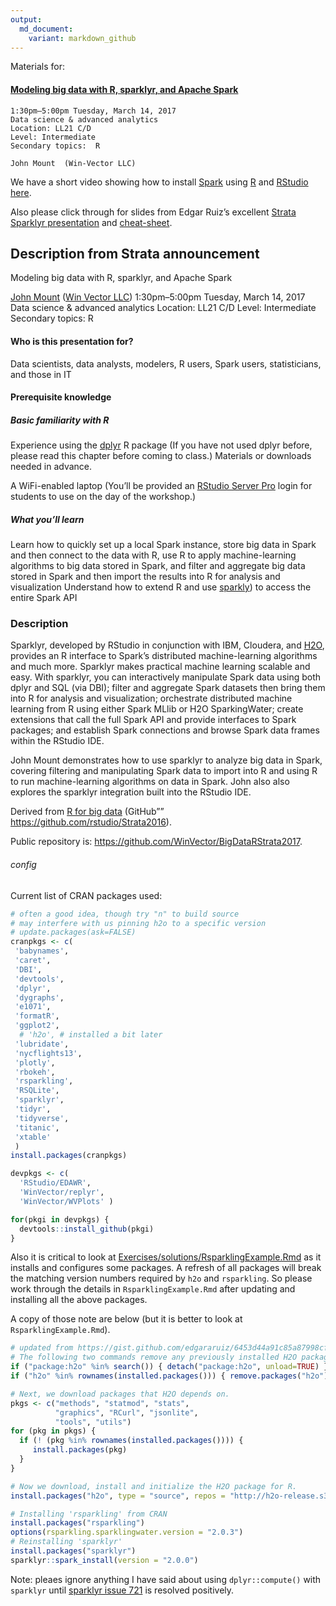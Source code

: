 ```yaml
---
output:
  md_document:
    variant: markdown_github
---
```


<!-- README.md is generated from README.Rmd. Please edit that file -->

Materials for:


#### [Modeling big data with R, sparklyr, and Apache Spark](https://conferences.oreilly.com/strata/strata-ca/public/schedule/detail/55791)

    1:30pm–5:00pm Tuesday, March 14, 2017
    Data science & advanced analytics
    Location: LL21 C/D
    Level: Intermediate
    Secondary topics:  R

    John Mount  (Win-Vector LLC)
    

We have a short video showing how to install [Spark](http://spark.apache.org) using [R](https://cran.r-project.org) and [RStudio](https://www.rstudio.com) [here](https://youtu.be/qnINvPqcRvE).

Also please click through for slides from Edgar Ruiz's excellent [Strata Sparklyr presentation](https://conferences.oreilly.com/strata/strata-ca/public/schedule/detail/55800) and [cheat-sheet](http://spark.rstudio.com/images/sparklyr-cheatsheet.pdf).
    

Description from Strata announcement
-------------
  
  
  Modeling big data with R, sparklyr, and Apache Spark
  
[John Mount](http://www.win-vector.com/site/staff/john-mount/) ([Win Vector LLC](http://www.win-vector.com/))
1:30pm–5:00pm Tuesday, March 14, 2017
Data science & advanced analytics
Location: LL21 C/D
Level: Intermediate
Secondary topics:  R

#### Who is this presentation for?

Data scientists, data analysts, modelers, R users, Spark users, statisticians, and those in IT


#### Prerequisite knowledge


##### Basic familiarity with R

Experience using the [dplyr](https://CRAN.R-project.org/package=dplyr) R package (If you have not used dplyr before, please read this chapter before coming to class.)
Materials or downloads needed in advance.

A WiFi-enabled laptop (You'll be provided an [RStudio Server Pro](https://www.rstudio.com/products/rstudio-server-pro/) login for students to use on the day of the workshop.)

##### What you'll learn

Learn how to quickly set up a local Spark instance, store big data in Spark and then connect to the data with R, use R to apply machine-learning algorithms to big data stored in Spark, and filter and aggregate big data stored in Spark and then import the results into R for analysis and visualization
Understand how to extend R and use [sparkly](http://spark.rstudio.com)) to access the entire Spark API

### Description

Sparklyr, developed by RStudio in conjunction with IBM, Cloudera, and [H2O](http://www.h2o.ai), provides an R interface to Spark’s distributed machine-learning algorithms and much more. Sparklyr makes practical machine learning scalable and easy. With sparklyr, you can interactively manipulate Spark data using both dplyr and SQL (via DBI); filter and aggregate Spark datasets then bring them into R for analysis and visualization; orchestrate distributed machine learning from R using either Spark MLlib or H2O SparkingWater; create extensions that call the full Spark API and provide interfaces to Spark packages; and establish Spark connections and browse Spark data frames within the RStudio IDE.

John Mount demonstrates how to use sparklyr to analyze big data in Spark, covering filtering and manipulating Spark data to import into R and using R to run machine-learning algorithms on data in Spark. John also also explores the sparklyr integration built into the RStudio IDE.


Derived from [R for big data](https://conferences.oreilly.com/strata/strata-ny-2016/public/schedule/detail/52369) (GitHub"" [https://github.com/rstudio/Strata2016](https://github.com/rstudio/Strata2016)).

Public repository is: [https://github.com/WinVector/BigDataRStrata2017](https://github.com/WinVector/BigDataRStrata2017).


###### config



 
Current list of CRAN packages used:

```r
# often a good idea, though try "n" to build source
# may interfere with us pinning h2o to a specific version
# update.packages(ask=FALSE) 
cranpkgs <- c(
 'babynames',
 'caret',
 'DBI',
 'devtools',
 'dplyr',
 'dygraphs',
 'e1071',
 'formatR',
 'ggplot2',
  # 'h2o', # installed a bit later
 'lubridate',
 'nycflights13',
 'plotly',
 'rbokeh',
 'rsparkling',
 'RSQLite',
 'sparklyr',
 'tidyr',
 'tidyverse',
 'titanic',
 'xtable'
 )
install.packages(cranpkgs)
```

```r
devpkgs <- c(
  'RStudio/EDAWR',
  'WinVector/replyr',
  'WinVector/WVPlots' )

for(pkgi in devpkgs) {
  devtools::install_github(pkgi)
}
```


Also it is critical to look at [Exercises/solutions/RsparklingExample.Rmd](Exercises/solutions/RsparklingExample.Rmd) as it installs and configures some packages.  A refresh of all packages will break the matching version numbers required by `h2o` and `rsparkling`.  So please work through the details in `RsparklingExample.Rmd` after updating and installing all the above packages.

A copy of those note are below (but it is better to look at `RsparklingExample.Rmd`).


```r
# updated from https://gist.github.com/edgararuiz/6453d44a91c85a87998cfeb0dfed9fa9
# The following two commands remove any previously installed H2O packages for R.
if ("package:h2o" %in% search()) { detach("package:h2o", unload=TRUE) }
if ("h2o" %in% rownames(installed.packages())) { remove.packages("h2o") }

# Next, we download packages that H2O depends on.
pkgs <- c("methods", "statmod", "stats",
          "graphics", "RCurl", "jsonlite",
          "tools", "utils")
for (pkg in pkgs) {
  if (! (pkg %in% rownames(installed.packages()))) {
     install.packages(pkg)
  }
}

# Now we download, install and initialize the H2O package for R.
install.packages("h2o", type = "source", repos = "http://h2o-release.s3.amazonaws.com/h2o/rel-turnbull/2/R")

# Installing 'rsparkling' from CRAN
install.packages("rsparkling")
options(rsparkling.sparklingwater.version = "2.0.3")
# Reinstalling 'sparklyr' 
install.packages("sparklyr")
sparklyr::spark_install(version = "2.0.0")
```

Note: pleaes ignore anything I have said about using `dplyr::compute()` with `sparklyr` until [sparklyr issue 721](https://github.com/rstudio/sparklyr/issues/721) is resolved positively.

  

